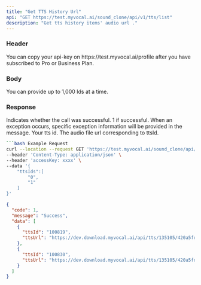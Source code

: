 ---
title: "Get TTS History Url"
api: "GET https://test.myvocal.ai/sound_clone/api/v1/tts/list"
description: "Get tts history items' audio url ."
---
### Header
<ParamField header="accessKey"   type="string" required>
  You can copy your api-key on https://test.myvocal.ai/profile after you have subscribed to Pro or Business Plan.
</ParamField>

### Body
<ParamField body="ttsIds" type="array" required>
 You can provide up to 1,000 Ids at a time.
</ParamField>

### Response

<ResponseField name="code" type="number" required>
  Indicates whether the call was successful. 1 if successful.
</ResponseField>

<ResponseField name="message" type="string" >
  When an exception occurs, specific exception information will be provided in the message.
</ResponseField>

<ResponseField name="data" type="array">
  <Expandable title="Toggle object">
   
  <ResponseField name="ttsId" type="string">
      Your tts id.
  </ResponseField>
   <ResponseField name="ttsUrl" type="string">
     The audio file url corresponding to ttsId.
  </ResponseField>
  </Expandable>
</ResponseField>

<RequestExample>

```bash Example Request
```bash Example Request
curl --location --request GET 'https://test.myvocal.ai/sound_clone/api/v1/tts/list' \
--header 'Content-Type: application/json' \
--header 'accessKey: xxxx' \
--data '{
    "ttsIds":[
        "0",
        "1"
    ]
}'
```

</RequestExample>

<ResponseExample>

```json Response
{
  "code": 1,
  "message": "Success",
  "data": [
    {
      "ttsId": "100819",
      "ttsUrl": "https://dev.download.myvocal.ai/api/tts/135105/420a5fd174264fc49783e2ab920f08ae/139317/4a3215fcaa9d494c8c19f52d250c5190.mp3"
    },
    {
      "ttsId": "100830",
      "ttsUrl": "https://dev.download.myvocal.ai/api/tts/135105/420a5fd174264fc49783e2ab920f08ae/139317/eeb20430df2949f6abfbb2d3d350085e.mp3"
    }
  ]
}
```

</ResponseExample>
